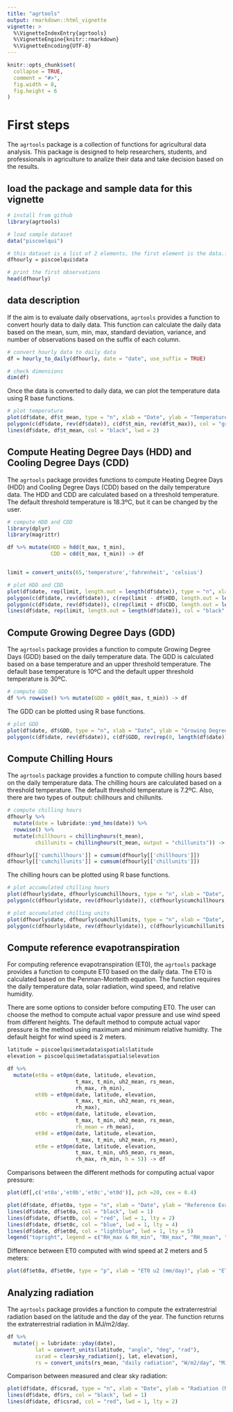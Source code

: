```yaml
---
title: "agrtools"
output: rmarkdown::html_vignette
vignette: >
  %\VignetteIndexEntry{agrtools}
  %\VignetteEngine{knitr::rmarkdown}
  %\VignetteEncoding{UTF-8}
---
```


```r
knitr::opts_chunk$set(
  collapse = TRUE,
  comment = "#>",
  fig.width = 8,
  fig.height = 6
)
```

# First steps

The `agrtools` package is a collection of functions for agricultural data analysis. This package is designed to help researchers, students, and professionals in agriculture to analize their data and take decision based on the results.

## load the package and sample data for this vignette

```r
# install from github
library(agrtools)

# load sample dataset
data("piscoelqui")

# this dataset is a list of 2 elements, the first element is the data.frame with observations and the second element is the metadata
dfhourly = piscoelqui$data

# print the first observations
head(dfhourly)
```

## data description

If the aim is to evaluate daily observations, `agrtools` provides a function to convert hourly data to daily data. This function can calculate the daily data based on the mean, sum, min, max, standard deviation, variance, and number of observations based on the suffix of each column.

```r
# convert hourly data to daily data
df = hourly_to_daily(dfhourly, date = "date", use_suffix = TRUE)

# check dimensions
dim(df)
```

Once the data is converted to daily data, we can plot the temperature data using R base functions.

```r
# plot temperature
plot(df$date, df$t_mean, type = "n", xlab = "Date", ylab = "Temperature (ºC)", ylim = c(0, 35))
polygon(c(df$date, rev(df$date)), c(df$t_min, rev(df$t_max)), col = "gray", border = NA)
lines(df$date, df$t_mean, col = "black", lwd = 2)

```

## Compute Heating Degree Days (HDD) and Cooling Degree Days (CDD)

The `agrtools` package provides functions to compute Heating Degree Days (HDD) and Cooling Degree Days (CDD) based on the daily temperature data. The HDD and CDD are calculated based on a threshold temperature. The default threshold temperature is 18.3ºC, but it can be changed by the user.

```r
# compute HDD and CDD
library(dplyr)
library(magrittr)

df %>% mutate(HDD = hdd(t_max, t_min),
              CDD = cdd(t_max, t_min)) -> df


limit = convert_units(65,'temperature','fahrenheit', 'celsius')

# plot HDD and CDD
plot(df$date, rep(limit, length.out = length(df$date)), type = "n", xlab = "Date", ylab = "Temperatuce (ºC)", col = "black", lwd = 2, ylim = c(10, 25))
polygon(c(df$date, rev(df$date)), c(rep(limit - df$HDD, length.out = length(df$date)), rep(limit, length.out = length(df$date))), col = "red", border = NA)
polygon(c(df$date, rev(df$date)), c(rep(limit + df$CDD, length.out = length(df$date)), rep(limit, length.out = length(df$date))), col = "blue", border = NA)
lines(df$date, rep(limit, length.out = length(df$date)), col = "black", lwd = 2)

```

## Compute Growing Degree Days (GDD)

The `agrtools` package provides a function to compute Growing Degree Days (GDD) based on the daily temperature data. The GDD is calculated based on a base temperature and an upper threshold temperature. The default base temperature is 10ºC and the default upper threshold temperature is 30ºC.

```r
# compute GDD
df %>% rowwise() %>% mutate(GDD = gdd(t_max, t_min)) -> df
```

The GDD can be plotted using R base functions.

```r
# plot GDD
plot(df$date, df$GDD, type = "n", xlab = "Date", ylab = "Growing Degree Days", col = "black", lwd = 2)
polygon(c(df$date, rev(df$date)), c(df$GDD, rev(rep(0, length(df$date)))), col = "lightgreen", border = 'black')
```


## Compute Chilling Hours

The `agrtools` package provides a function to compute chilling hours based on the daily temperature data. The chilling hours are calculated based on a threshold temperature. The default threshold temperature is 7.2ºC. Also, there are two types of output: chillhours and chillunits.

```r
# compute chilling hours
dfhourly %>%
  mutate(date = lubridate::ymd_hms(date)) %>% 
  rowwise() %>% 
  mutate(chillhours = chillinghours(t_mean),
         chillunits = chillinghours(t_mean, output = "chillunits")) -> dfhourly

dfhourly[['cumchillhours']] = cumsum(dfhourly[['chillhours']])
dfhourly[['cumchillunits']] = cumsum(dfhourly[['chillunits']])
```

The chilling hours can be plotted using R base functions.

```r
# plot accumulated chilling hours
plot(dfhourly$date, dfhourly$cumchillhours, type = "n", xlab = "Date", ylab = "Chilling Hours", col = "black", lwd = 2)
polygon(c(dfhourly$date, rev(dfhourly$date)), c(dfhourly$cumchillhours, rev(rep(0, length(dfhourly$date)))), col = "lightblue", border = 'black')

```


```r
# plot accumulated chilling units
plot(dfhourly$date, dfhourly$cumchillunits, type = "n", xlab = "Date", ylab = "Chilling Units", col = "black", lwd = 2)
polygon(c(dfhourly$date, rev(dfhourly$date)), c(dfhourly$cumchillunits, rev(rep(0, length(dfhourly$date)))), col = "lightblue", border = 'black')


```

## Compute reference evapotranspiration

For computing reference evapotranspiration (ET0), the `agrtools` package provides a function to compute ET0 based on the daily data. The ET0 is calculated based on the Penman-Monteith equation. The function requires the daily temperature data, solar radiation, wind speed, and relative humidity.

There are some options to consider before computing ET0. The user can choose the method to compute actual vapor pressure and use wind speed from different heights. The default method to compute actual vapor pressure is the method using maximum and minimum relative humidty. The default height for wind speed is 2 meters.

```r

latitude = piscoelqui$metadata$spatial$latitude
elevation = piscoelqui$metadata$spatial$elevation

df %>% 
  mutate(et0a = et0pm(date, latitude, elevation,
                      t_max, t_min, uh2_mean, rs_mean,
                      rh_max, rh_min),
         et0b = et0pm(date, latitude, elevation,
                      t_max, t_min, uh2_mean, rs_mean,
                      rh_max),
         et0c = et0pm(date, latitude, elevation,
                      t_max, t_min, uh2_mean, rs_mean,
                      rh_mean = rh_mean),
         et0d = et0pm(date, latitude, elevation,
                      t_max, t_min, uh2_mean, rs_mean),
         et0e = et0pm(date, latitude, elevation,
                      t_max, t_min, uh5_mean, rs_mean,
                      rh_max, rh_min, h = 5)) -> df

```

Comparisons between the different methods for computing actual vapor pressure:

```r
plot(df[,c('et0a','et0b','et0c','et0d')], pch =20, cex = 0.4)
```


```r
plot(df$date, df$et0a, type = "n", xlab = "Date", ylab = "Reference Evapotranspiration (mm/day)", ylim = c(0, 10))
lines(df$date, df$et0a, col = "black", lwd = 1)
lines(df$date, df$et0b, col = "red", lwd = 1, lty = 2)
lines(df$date, df$et0c, col = "blue", lwd = 1, lty = 4)
lines(df$date, df$et0d, col = "lightblue", lwd = 1, lty = 5)
legend("topright", legend = c("RH_max & RH_min", "RH_max", "RH_mean", "no RH"), col = c("black", "red", "blue", "lightblue"), lty = c(1, 2, 4, 5), lwd = 1)


```

Difference between ET0 computed with wind speed at 2 meters and 5 meters:

```r
plot(df$et0a, df$et0e, type = "p", xlab = "ET0 u2 (mm/day)", ylab = "ET0 u5 (mm/day)", col = "black", pch = 20, cex = 1)
```

## Analyzing radiation

The `agrtools` package provides a function to compute the extraterrestrial radiation based on the latitude and the day of the year. The function returns the extraterrestrial radiation in MJ/m2/day.

```r

df %>% 
  mutate(j = lubridate::yday(date),
         lat = convert_units(latitude, "angle", "deg", "rad"),
         csrad = clearsky_radiation(j, lat, elevation),
         rs = convert_units(rs_mean, "daily radiation", "W/m2/day", "MJ/m2/day")) -> df

```

Comparison between measured and clear sky radiation:

```r
plot(df$date, df$csrad, type = "n", xlab = "Date", ylab = "Radiation (MJ/m2/day)", ylim = c(0, 35))
lines(df$date, df$rs, col = "black", lwd = 1)
lines(df$date, df$csrad, col = "red", lwd = 1, lty = 2)
```
